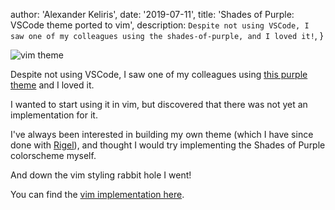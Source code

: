 
  author: 'Alexander Keliris',
  date: '2019-07-11',
  title: 'Shades of Purple: VSCode theme ported to vim',
  description: `Despite not using VSCode, I saw one of my colleagues using the shades-of-purple, and I loved it!`,
}


<Image src={vim} alt="vim theme" />

Despite not using VSCode, I saw one of my colleagues using [this purple theme](https://github.com/ahmadawais/shades-of-purple-vscode) and I loved it.

I wanted to start using it in vim, but discovered that there was not yet an implementation for it.

I've always been interested in building my own theme (which I have since done with [Rigel](https://keliris.dev/rigel-theme)), and thought I would try implementing the Shades of Purple colorscheme myself.

And down the vim styling rabbit hole I went!

You can find the [vim implementation here](https://github.com/Rigellute/shades-of-purple.vim).
